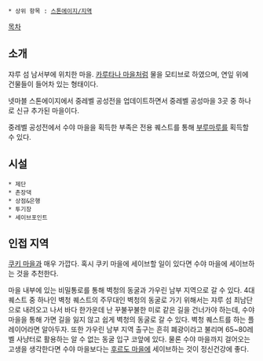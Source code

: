  * 상위 항목 : [[스톤에이지/지역]]

[[목차]]
== 소개 ==
쟈루 섬 남서부에 위치한 마을. [[카루타나 마을]]처럼 물을 모티브로 하였으며, 연잎 위에 건물들이 들어차 있는 형태이다.

넷마블 스톤에이지에서 중레벨 공성전을 업데이트하면서 중레벨 공성마을 3곳 중 하나로 신규 추가된 마을이다.

중레벨 공성전에서 수야 마을을 획득한 부족은 전용 퀘스트를 통해 [[부루마루]]를 획득할 수 있다.

== 시설 ==
 * 제단
 * 촌장댁
 * 상점&은행
 * 투기장
 * 세이브포인트

== 인접 지역 ==
[[쿠키 마을]]과 매우 가깝다. 혹시 쿠키 마을에 세이브할 일이 있다면 수야 마을에 세이브하는 것을 추천한다.

마을 내부에 있는 비밀통로를 통해 벽청의 동굴과 가우린 남부 지역으로 갈 수 있다. 4대 퀘스트 중 하나인 벽청 퀘스트의 주무대인 벽청의 동굴로 가기 위해서는 쟈루 섬 최남단으로 내려오고 나서 바다 한가운데 난 꾸불꾸불한 미로 같은 길을 건너가야 하는데, 수야 마을을 통해 가면 길을 잃지 않고 쉽게 벽청의 동굴로 갈 수 있다. 벽청 퀘스트를 하는 플레이어라면 알아두자. 또한 가우린 남부 지역 출구는 흔히 폐광이라고 불리며 65~80레벨 사냥터로 활용하는 알 수 없는 동굴 입구 코앞에 있다. 물론 수야 마을까지 걸어오는 고생을 생각한다면 수야 마을보다는 [[후르도 마을]]에 세이브하는 것이 정신건강에 좋다.
